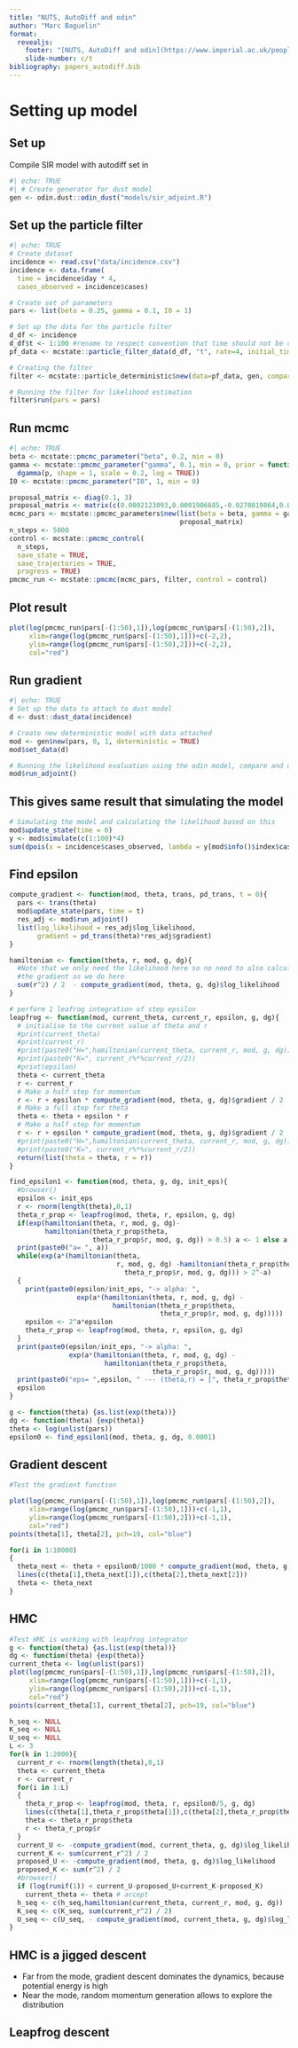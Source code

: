 ```yaml
---
title: "NUTS, AutoDiff and odin"
author: "Marc Baguelin"
format:
  revealjs:
    footer: "[NUTS, AutoDiff and odin](https://www.imperial.ac.uk/people/m.baguelin)"
    slide-number: c/t
bibliography: papers_autodiff.bib
---
```


# Setting up model

## Set up

Compile SIR model with autodiff set in
```r
#| echo: TRUE
#| # Create generator for dust model
gen <- odin.dust::odin_dust("models/sir_adjoint.R")
```

## Set up the particle filter
```r
#| echo: TRUE
# Create dataset
incidence <- read.csv("data/incidence.csv")
incidence <- data.frame(
  time = incidence$day * 4,
  cases_observed = incidence$cases)

# Create set of parameters
pars <- list(beta = 0.25, gamma = 0.1, I0 = 1)

# Set up the data for the particle filter
d_df <- incidence
d_df$t <- 1:100 #rename to respect convention that time should not be called time ;)
pf_data <- mcstate::particle_filter_data(d_df, "t", rate=4, initial_time = 0)

# Creating the filter
filter <- mcstate::particle_deterministic$new(data=pf_data, gen, compare = NULL)

# Running the filter for likelihood estimation
filter$run(pars = pars)
```

## Run mcmc

```r
#| echo: TRUE
beta <- mcstate::pmcmc_parameter("beta", 0.2, min = 0)
gamma <- mcstate::pmcmc_parameter("gamma", 0.1, min = 0, prior = function(p)
  dgamma(p, shape = 1, scale = 0.2, log = TRUE))
I0 <- mcstate::pmcmc_parameter("I0", 1, min = 0)

proposal_matrix <- diag(0.1, 3)
proposal_matrix <- matrix(c(0.0002123093,0.0001906685,-0.0270819864,0.0001906685,0.0001908083,-0.0211008465,-0.0270819864,-0.0211008465,5.30085662), ncol=3)
mcmc_pars <- mcstate::pmcmc_parameters$new(list(beta = beta, gamma = gamma, I0 = I0),
                                           proposal_matrix)
n_steps <- 5000
control <- mcstate::pmcmc_control(
  n_steps,
  save_state = TRUE,
  save_trajectories = TRUE,
  progress = TRUE)
pmcmc_run <- mcstate::pmcmc(mcmc_pars, filter, control = control)
```

## Plot result
```r
plot(log(pmcmc_run$pars[-(1:50),1]),log(pmcmc_run$pars[-(1:50),2]),
     xlim=range(log(pmcmc_run$pars[-(1:50),1]))+c(-2,2),
     ylim=range(log(pmcmc_run$pars[-(1:50),2]))+c(-2,2),
     col="red")
```

## Run gradient
```r
#| echo: TRUE
# Set up the data to attach to dust model
d <- dust::dust_data(incidence)

# Create new deterministic model with data attached
mod <- gen$new(pars, 0, 1, deterministic = TRUE)
mod$set_data(d)

# Running the likelihood evaluation using the odin model, compare and data
mod$run_adjoint()
```

## This gives same result that simulating the model
```r
# Simulating the model and calculating the likelihood based on this
mod$update_state(time = 0)
y <- mod$simulate(c(1:100)*4)
sum(dpois(x = incidence$cases_observed, lambda = y[mod$info()$index$cases_inc,1,], log = TRUE))
```

## Find epsilon

```r
compute_gradient <- function(mod, theta, trans, pd_trans, t = 0){
  pars <- trans(theta)
  mod$update_state(pars, time = t)
  res_adj <- mod$run_adjoint()
  list(log_likelihood = res_adj$log_likelihood,
       gradient = pd_trans(theta)*res_adj$gradient)
}

hamiltonian <- function(theta, r, mod, g, dg){
  #Note that we only need the likelihood here so no need to also calculate
  #the gradient as we do here
  sum(r^2) / 2  - compute_gradient(mod, theta, g, dg)$log_likelihood
}

# perform 1 leafrog integration of step epsilon
leapfrog <- function(mod, current_theta, current_r, epsilon, g, dg){
  # initialise to the current value of theta and r
  #print(current_theta)
  #print(current_r)
  #print(paste0("H=",hamiltonian(current_theta, current_r, mod, g, dg)))
  #print(paste0("K=", current_r%*%current_r/2))
  #print(epsilon)
  theta <- current_theta
  r <- current_r
  # Make a half step for momentum
  r <- r + epsilon * compute_gradient(mod, theta, g, dg)$gradient / 2
  # Make a full step for theta
  theta <- theta + epsilon * r
  # Make a half step for momentum
  r <- r + epsilon * compute_gradient(mod, theta, g, dg)$gradient / 2
  #print(paste0("H=",hamiltonian(current_theta, current_r, mod, g, dg)))
  #print(paste0("K=", current_r%*%current_r/2))
  return(list(theta = theta, r = r))
}

find_epsilon1 <- function(mod, theta, g, dg, init_eps){
  #browser()
  epsilon <- init_eps
  r <- rnorm(length(theta),0,1)
  theta_r_prop <- leapfrog(mod, theta, r, epsilon, g, dg)
  if(exp(hamiltonian(theta, r, mod, g, dg)-
         hamiltonian(theta_r_prop$theta,
                     theta_r_prop$r, mod, g, dg)) > 0.5) a <- 1 else a <- -1
  print(paste0("a= ", a))
  while(exp(a*(hamiltonian(theta,
                           r, mod, g, dg) -hamiltonian(theta_r_prop$theta,
                             theta_r_prop$r, mod, g, dg))) > 2^-a)
  {
    print(paste0(epsilon/init_eps, "-> alpha: ",
                 exp(a*(hamiltonian(theta, r, mod, g, dg) -
                          hamiltonian(theta_r_prop$theta,
                                      theta_r_prop$r, mod, g, dg)))))
    epsilon <- 2^a*epsilon
    theta_r_prop <- leapfrog(mod, theta, r, epsilon, g, dg)
  }
  print(paste0(epsilon/init_eps, "-> alpha: ",
               exp(a*(hamiltonian(theta, r, mod, g, dg) -
                        hamiltonian(theta_r_prop$theta,
                                    theta_r_prop$r, mod, g, dg)))))
  print(paste0("eps= ",epsilon, " --- (theta,r) = [", theta_r_prop$theta, ", ", theta_r_prop$r, "]"))
  epsilon
}

g <- function(theta) {as.list(exp(theta))}
dg <- function(theta) {exp(theta)}
theta <- log(unlist(pars))
epsilon0 <- find_epsilon1(mod, theta, g, dg, 0.0001)
```

## Gradient descent

```r
#Test the gradient function

plot(log(pmcmc_run$pars[-(1:50),1]),log(pmcmc_run$pars[-(1:50),2]),
     xlim=range(log(pmcmc_run$pars[-(1:50),1]))+c(-1,1),
     ylim=range(log(pmcmc_run$pars[-(1:50),2]))+c(-1,1),
     col="red")
points(theta[1], theta[2], pch=19, col="blue")

for(i in 1:10000)
{
  theta_next <- theta + epsilon0/1000 * compute_gradient(mod, theta, g, dg)$gradient
  lines(c(theta[1],theta_next[1]),c(theta[2],theta_next[2]))
  theta <- theta_next
}
```

## HMC

```r
#Test HMC is working with leapfrog integrator
g <- function(theta) {as.list(exp(theta))}
dg <- function(theta) {exp(theta)}
current_theta <- log(unlist(pars))
plot(log(pmcmc_run$pars[-(1:50),1]),log(pmcmc_run$pars[-(1:50),2]),
     xlim=range(log(pmcmc_run$pars[-(1:50),1]))+c(-1,1),
     ylim=range(log(pmcmc_run$pars[-(1:50),2]))+c(-1,1),
     col="red")
points(current_theta[1], current_theta[2], pch=19, col="blue")

h_seq <- NULL
K_seq <- NULL
U_seq <- NULL
L <- 3
for(k in 1:2000){
  current_r <- rnorm(length(theta),0,1)
  theta <- current_theta
  r <- current_r
  for(i in 1:L)
  {
    theta_r_prop <- leapfrog(mod, theta, r, epsilon0/5, g, dg)
    lines(c(theta[1],theta_r_prop$theta[1]),c(theta[2],theta_r_prop$theta[2]))
    theta <- theta_r_prop$theta
    r <- theta_r_prop$r
  }
  current_U <- -compute_gradient(mod, current_theta, g, dg)$log_likelihood
  current_K <- sum(current_r^2) / 2
  proposed_U <- -compute_gradient(mod, theta, g, dg)$log_likelihood
  proposed_K <- sum(r^2) / 2
  #browser()
  if (log(runif(1)) < current_U-proposed_U+current_K-proposed_K)
    current_theta <- theta # accept
  h_seq <- c(h_seq,hamiltonian(current_theta, current_r, mod, g, dg))
  K_seq <- c(K_seq, sum(current_r^2) / 2)
  U_seq <- c(U_seq, - compute_gradient(mod, current_theta, g, dg)$log_likelihood)
}
```

## HMC is a jigged descent

::: {.incremental}
- Far from the mode, gradient descent dominates the dynamics, because potential energy is high
- Near the mode, random momentum generation allows to explore the distribution
:::

## Leapfrog descent

```r

```
